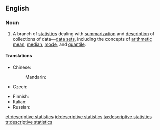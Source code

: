 ==English==
{{wikipedia}}

===Noun===
{{en-noun|head=[[descriptive]] [[statistics]]|-}}

# {{context|statistics|lang=en}} A branch of [[statistics]] dealing with [[summarization]] and [[description]] of collections of data—[[data set]]s, including the concepts of [[arithmetic mean]], [[median]], [[mode]], and [[quantile]].

====Translations====
{{trans-top|branch of statistics}}
* Chinese:
*: Mandarin: {{t-needed|cmn}}
* Czech: {{t|cs|popisná statistika|f}}
{{trans-mid}}
* Finnish: {{t|fi|[[deskriptiivinen]] [[tilastotiede]]}}
* Italian: {{t|it|statistica descrittiva|f}}
* Russian: {{t-needed|ru}}
{{trans-bottom}}

[[et:descriptive statistics]]
[[id:descriptive statistics]]
[[ta:descriptive statistics]]
[[tr:descriptive statistics]]